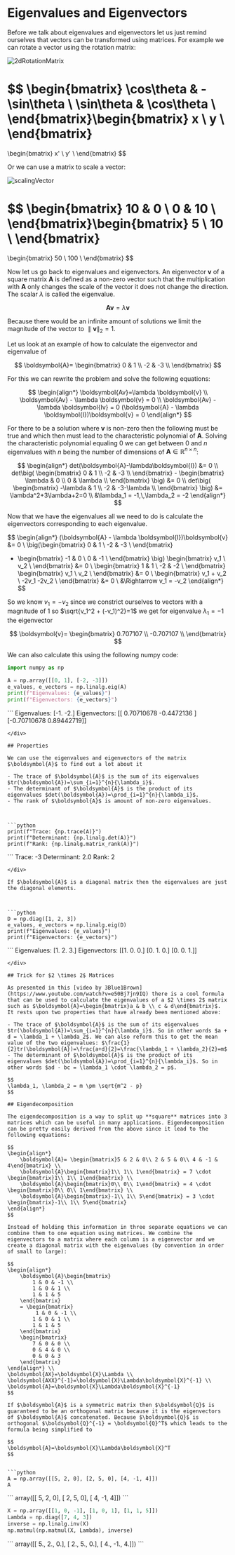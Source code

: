 # Eigenvalues and Eigenvectors

Before we talk about eigenvalues and eigenvectors let us just remind ourselves that vectors can be transformed using matrices. For example we can rotate a vector using the rotation matrix:

![2dRotationMatrix](/maths/2dRotationMatrix.png)

$$
\begin{bmatrix}
  \cos\theta & -\sin\theta \\
  \sin\theta &  \cos\theta \\
\end{bmatrix}\begin{bmatrix}
  x \\
  y \\
\end{bmatrix}
=
\begin{bmatrix}
  x' \\
  y' \\
\end{bmatrix}
$$

Or we can use a matrix to scale a vector:

![scalingVector](/maths/scalingVector.png)

$$
\begin{bmatrix}
  10 & 0 \\
  0 & 10 \\
\end{bmatrix}\begin{bmatrix}
  5 \\
  10 \\
\end{bmatrix}
=
\begin{bmatrix}
  50 \\
  100 \\
\end{bmatrix}
$$

Now let us go back to eigenvalues and eigenvectors. An eigenvector $\boldsymbol{v}$ of a square matrix $\boldsymbol{A}$ is defined as a non-zero vector such that the multiplication with $\boldsymbol{A}$ only changes the scale of the vector it does not change the direction. The scalar $\lambda$ is called the eigenvalue.

$$
\boldsymbol{Av}=\lambda \boldsymbol{v}
$$

Because there would be an infinite amount of solutions we limit the magnitude of the vector to $\parallel\boldsymbol{v}\parallel_2=1$.

Let us look at an example of how to calculate the eigenvector and eigenvalue of

$$
\boldsymbol{A}=
\begin{bmatrix}
  0 & 1 \\
  -2 & -3 \\
\end{bmatrix}
$$

For this we can rewrite the problem and solve the following equations:

$$
\begin{align*}
\boldsymbol{Av}=\lambda \boldsymbol{v} \\
\boldsymbol{Av} - \lambda \boldsymbol{v} = 0 \\
\boldsymbol{Av} - \lambda \boldsymbol{Iv} = 0
(\boldsymbol{A} - \lambda \boldsymbol{I})\boldsymbol{v} = 0
\end{align*}
$$

For there to be a solution where $\boldsymbol{v}$ is non-zero then the following must be true and which then must lead to the characteristic polynomial of $\boldsymbol{A}$. Solving the characteristic polynomial equaling 0 we can get between 0 and $n$ eigenvalues with $n$ being the number of dimensions of $\boldsymbol{A} \in \mathbb{R}^{n \times n}$:

$$
\begin{align*}
det(\boldsymbol{A}-\lambda\boldsymbol{I}) &= 0 \\
det\big(
    \begin{bmatrix}
      0 & 1 \\
      -2 & -3 \\
    \end{bmatrix}
    - \begin{bmatrix}
      \lambda & 0 \\
      0 & \lambda \\
    \end{bmatrix}
\big) &= 0 \\
det\big(
    \begin{bmatrix}
      -\lambda & 1 \\
      -2 & -3-\lambda \\
    \end{bmatrix}
\big) &= \lambda^2+3\lambda+2=0 \\
&\lambda_1 = -1,\,\lambda_2 = -2
\end{align*}
$$

Now that we have the eigenvalues all we need to do is calculate the eigenvectors corresponding to each eigenvalue.

$$
\begin{align*}
(\boldsymbol{A} - \lambda \boldsymbol{I})\boldsymbol{v} &= 0 \\
\big(\begin{bmatrix}
      0 & 1 \\
      -2 & -3 \\
\end{bmatrix}
- \begin{bmatrix}
      -1 & 0 \\
      0 & -1 \\
\end{bmatrix} \big)
\begin{bmatrix}
      v_1 \\
      v_2 \\
\end{bmatrix} &= 0 \\
\begin{bmatrix}
      1 & 1 \\
      -2 & -2 \\
\end{bmatrix}
\begin{bmatrix}
      v_1 \\
      v_2 \\
\end{bmatrix} &= 0 \\
\begin{bmatrix}
      v_1 + v_2 \\
      -2v_1 -2v_2 \\
\end{bmatrix} &= 0 \\
&\Rightarrow v_1 = -v_2
\end{align*}
$$

So we know $v_1 = -v_2$ since we constrict ourselves to vectors with a magnitude of 1 so $\sqrt{v_1^2 + (-v_1)^2}=1$ we get for eigenvalue $\lambda_1=-1$ the eigenvector

$$
\boldsymbol{v}=
\begin{bmatrix}
      0.707107 \\
      -0.707107 \\
\end{bmatrix}
$$

We can also calculate this using the following numpy code:


```python
import numpy as np

A = np.array([[0, 1], [-2, -3]])
e_values, e_vectors = np.linalg.eig(A)
print(f"Eigenvalues: {e_values}")
print(f"Eigenvectors: {e_vectors}")
```
<div class="code-output-wrapper">
```
    Eigenvalues: [-1. -2.]
    Eigenvectors: [[ 0.70710678 -0.4472136 ]
     [-0.70710678  0.89442719]]
    
```
</div>

## Properties

We can use the eigenvalues and eigenvectors of the matrix $\boldsymbol{A}$ to find out a lot about it

- The trace of $\boldsymbol{A}$ is the sum of its eigenvalues $tr(\boldsymbol{A})=\sum_{i=1}^{n}{\lambda_i}$.
- The determinant of $\boldsymbol{A}$ is the product of its eigenvalues $det(\boldsymbol{A})=\prod_{i=1}^{n}{\lambda_i}$.
- The rank of $\boldsymbol{A}$ is amount of non-zero eigenvalues.



```python
print(f"Trace: {np.trace(A)}")
print(f"Determinant: {np.linalg.det(A)}")
print(f"Rank: {np.linalg.matrix_rank(A)}")
```
<div class="code-output-wrapper">
```
    Trace: -3
    Determinant: 2.0
    Rank: 2
    
```
</div>

If $\boldsymbol{A}$ is a diagonal matrix then the eigenvalues are just the diagonal elements.



```python
D = np.diag([1, 2, 3])
e_values, e_vectors = np.linalg.eig(D)
print(f"Eigenvalues: {e_values}")
print(f"Eigenvectors: {e_vectors}")
```
<div class="code-output-wrapper">
```
    Eigenvalues: [1. 2. 3.]
    Eigenvectors: [[1. 0. 0.]
     [0. 1. 0.]
     [0. 0. 1.]]
    
```
</div>

## Trick for $2 \times 2$ Matrices

As presented in this [video by 3Blue1Brown](https://www.youtube.com/watch?v=e50Bj7jn9IQ) there is a cool formula that can be used to calculate the eigenvalues of a $2 \times 2$ matrix such as $\boldsymbol{A}=\begin{bmatrix}a & b \\ c & d\end{bmatrix}$. It rests upon two properties that have already been mentioned above:

- The trace of $\boldsymbol{A}$ is the sum of its eigenvalues $tr(\boldsymbol{A})=\sum_{i=1}^{n}{\lambda_i}$. So in other words $a + d = \lambda_1 + \lambda_2$. We can also reform this to get the mean value of the two eigenvalues: $\frac{1}{2}tr(\boldsymbol{A})=\frac{a+d}{2}=\frac{\lambda_1 + \lambda_2}{2}=m$
- The determinant of $\boldsymbol{A}$ is the product of its eigenvalues $det(\boldsymbol{A})=\prod_{i=1}^{n}{\lambda_i}$. So in other words $ad - bc = \lambda_1 \cdot \lambda_2 = p$.

$$
\lambda_1, \lambda_2 = m \pm \sqrt{m^2 - p}
$$

## Eigendecomposition

The eigendecomposition is a way to split up **square** matrices into 3 matrices which can be useful in many applications. Eigendecomposition can be pretty easily derived from the above since it lead to the following equations:

$$
\begin{align*}
    \boldsymbol{A}= \begin{bmatrix}5 & 2 & 0\\ 2 & 5 & 0\\ 4 & -1 & 4\end{bmatrix} \\
    \boldsymbol{A}\begin{bmatrix}1\\ 1\\ 1\end{bmatrix} = 7 \cdot \begin{bmatrix}1\\ 1\\ 1\end{bmatrix} \\
    \boldsymbol{A}\begin{bmatrix}0\\ 0\\ 1\end{bmatrix} = 4 \cdot \begin{bmatrix}0\\ 0\\ 1\end{bmatrix} \\
    \boldsymbol{A}\begin{bmatrix}-1\\ 1\\ 5\end{bmatrix} = 3 \cdot \begin{bmatrix}-1\\ 1\\ 5\end{bmatrix}
\end{align*}
$$

Instead of holding this information in three separate equations we can combine them to one equation using matrices. We combine the eigenvectors to a matrix where each column is a eigenvector and we create a diagonal matrix with the eigenvalues (by convention in order of small to large):

$$
\begin{align*}
    \boldsymbol{A}\begin{bmatrix}
        1 & 0 & -1 \\
        1 & 0 & 1 \\
        1 & 1 & 5
    \end{bmatrix}
    = \begin{bmatrix}
         1 & 0 & -1 \\
        1 & 0 & 1 \\
        1 & 1 & 5
    \end{bmatrix}
    \begin{bmatrix}
        7 & 0 & 0 \\
        0 & 4 & 0 \\
        0 & 0 & 3
    \end{bmatrix}
\end{align*} \\
\boldsymbol{AX}=\boldsymbol{X}\Lambda \\
\boldsymbol{AXX}^{-1}=\boldsymbol{X}\Lambda\boldsymbol{X}^{-1} \\
\boldsymbol{A}=\boldsymbol{X}\Lambda\boldsymbol{X}^{-1}
$$

If $\boldsymbol{A}$ is a symmetric matrix then $\boldsymbol{Q}$ is guaranteed to be an orthogonal matrix because it is the eigenvectors of $\boldsymbol{A}$ concatenated. Because $\boldsymbol{Q}$ is orthogonal $\boldsymbol{Q}^{-1} = \boldsymbol{Q}^T$ which leads to the formula being simplified to 

$$
\boldsymbol{A}=\boldsymbol{X}\Lambda\boldsymbol{X}^T
$$


```python
A = np.array([[5, 2, 0], [2, 5, 0], [4, -1, 4]])
A
```
<div class="code-output-wrapper">
```
    array([[ 5,  2,  0],
           [ 2,  5,  0],
           [ 4, -1,  4]])
```
</div>


```python
X = np.array([[1, 0, -1], [1, 0, 1], [1, 1, 5]])
Lambda = np.diag([7, 4, 3])
inverse = np.linalg.inv(X)
np.matmul(np.matmul(X, Lambda), inverse)
```
<div class="code-output-wrapper">
```
    array([[ 5.,  2.,  0.],
           [ 2.,  5.,  0.],
           [ 4., -1.,  4.]])
```
</div>
